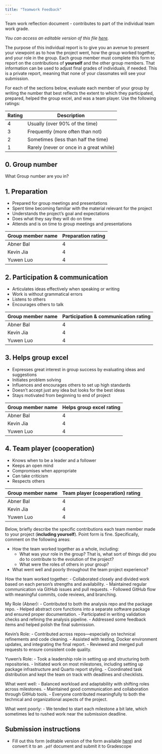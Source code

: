 ```yaml
---
title: "Teamwork Feedback"
---
```


Team work reflection document - contributes to part of the individual team work grade.

*You can access an editable version of this file [here](https://github.com/UBC-DSCI/dsci-310-student/blob/main/project/teamwork_feedback.qmd).*

The purpose of this individual report
is to give you an avenue to present your viewpoint
as to how the project went,
how the group worked together,
and your role in the group.
Each group member must complete this form
to report on the contributions of **yourself** and the other group members.
That information can be used to adjust final grades of individuals,
if needed.
This is a private report,
meaning that none of your classmates will see your submission.

For each of the sections below,
evaluate each member of your group by writing the number
that best reflects the extent to which they participated,
prepared, helped the group excel, and was a team player.
Use the following ratings:

| Rating | Description                             |
|--------|-----------------------------------------|
| 4      | Usually (over 90% of the time)          |
| 3      | Frequently (more often than not)        |
| 2      | Sometimes (less than half the time)     |
| 1      | Rarely (never or once in a great while) |

## 0. Group number

What Group number are you in?

## 1. Preparation

- Prepared for group meetings and presentations
- Spent time becoming familiar with the material relevant for the project
- Understands the project's goal and expectations
- Does what they say they will do on time
- Attends and is on time to group meetings and presentations

| Group member name | Preparation rating |
|-------------------|--------------------|
|    Abner Bal      |        4           |
|    Kevin Jia      |        4           |
|    Yuwen Luo      |        4           |

## 2. Participation & communication

- Articulates ideas effectively when speaking or writing
- Work is without grammatical errors
- Listens to others
- Encourages others to talk

| Group member name | Participation & communication rating |
|-------------------|--------------------------------------|
|    Abner Bal      |                 4                    |
|    Kevin Jia      |                 4                    |
|    Yuwen Luo      |                 4                    |

## 3. Helps group excel

- Expresses great interest in group success by evaluating ideas and suggestions
- Initiates problem solving
- Influences and encourages others to set up high standards
- Doesn't accept just any idea but looks for the best ideas
- Stays motivated from beginning to end of project

| Group member name | Helps group excel rating |
|-------------------|--------------------------|
|    Abner Bal      |                 4        |
|    Kevin Jia      |                 4        |
|    Yuwen Luo      |                 4        |

## 4. Team player (cooperation)

- Knows when to be a leader and a follower
- Keeps an open mind
- Compromises when appropriate
- Can take criticism
- Respects others

| Group member name | Team player (cooperation) rating |
|-------------------|----------------------------------|
|    Abner Bal      |                 4                |
|    Kevin Jia      |                 4                |
|    Yuwen Luo      |                 4                |

Below,
briefly describe the specific contributions each team member
made to your project (**including yourself**).
Point form is fine.
Specifically,
comment on the following areas:

- How the team worked together as a whole, including:
    - What was your role in the group?
      That is, what sort of things did you do to contribute to the evolution of the project?
    - What were the roles of others in your group?
- What went well and poorly throughout the team project experience?


How the team worked together:
- Collaborated closely and divided work based on each person’s strengths and availability.
- Maintained regular communication via GitHub issues and pull requests.
- Followed GitHub flow with meaningful commits, code reviews, and branching.

My Role (Abner):
- Contributed to both the analysis repo and the package repo.
- Helped abstract core functions into a separate software package and ensured proper documentation.
- Participated in writing validation checks and refining the analysis pipeline.
- Addressed some feedback items and helped polish the final submission.

Kevin’s Role:
- Contributed across repos—especially on technical refinements and code cleaning.
- Assisted with testing, Docker environment updates, and integrating the final report.
- Reviewed and merged pull requests to ensure consistent code quality.

Yuwen’s Role:
- Took a leadership role in setting up and structuring both repositories.
- Initiated work on most milestones, including setting up package infrastructure and Quarto report styling.
- Coordinated task distribution and kept the team on track with deadlines and checklists.

What went well:
- Balanced workload and adaptability with shifting roles across milestones.
- Maintained good communication and collaboration through GitHub tools.
- Everyone contributed meaningfully to both the technical and organizational aspects of the project.

What went poorly:
- We tended to start each milestone a bit late, which sometimes led to rushed work near the submission deadline.


## Submission instructions

- Fill out this form
(editable version of the form available [here](https://github.com/UBC-DSCI/dsci-310-student/blob/main/project/teamwork_feedback.qmd))
and convert it to an `.pdf` document and submit it to Gradescope
